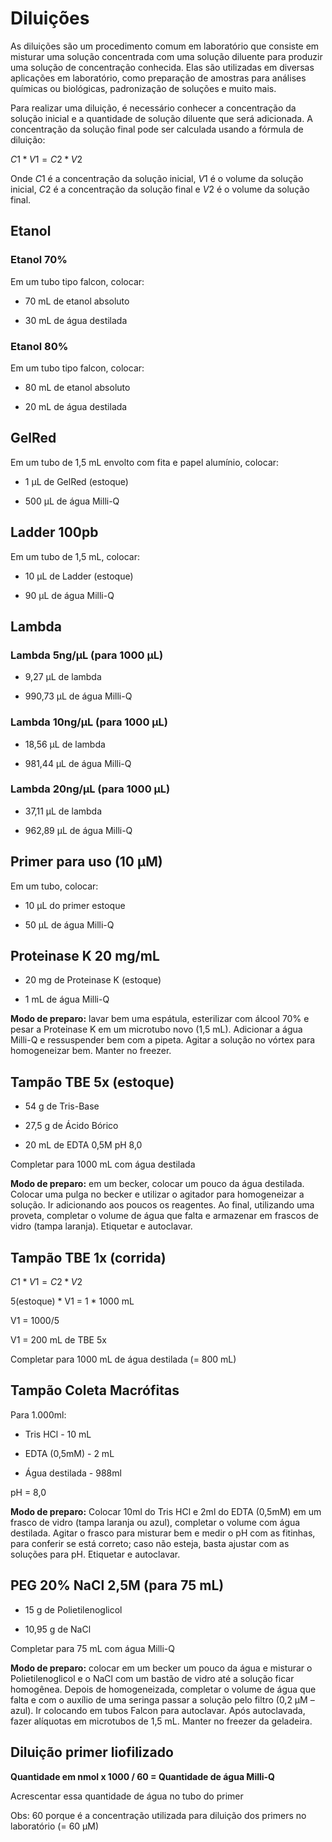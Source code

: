 # Diluições

As diluições são um procedimento comum em laboratório que consiste em misturar uma solução concentrada com uma solução diluente para produzir uma solução de concentração conhecida. Elas são utilizadas em diversas aplicações em laboratório, como preparação de amostras para análises químicas ou biológicas, padronização de soluções e muito mais.

Para realizar uma diluição, é necessário conhecer a concentração da solução inicial e a quantidade de solução diluente que será adicionada. A concentração da solução final pode ser calculada usando a fórmula de diluição:

$C1 * V1 = C2 * V2$

Onde $C1$ é a concentração da solução inicial, $V1$ é o volume da solução inicial, $C2$ é a concentração da solução final e $V2$ é o volume da solução final.

## Etanol

### Etanol 70%

Em um tubo tipo falcon, colocar:

-   70 mL de etanol absoluto

-   30 mL de água destilada

### Etanol 80%

Em um tubo tipo falcon, colocar:

-   80 mL de etanol absoluto

-   20 mL de água destilada

## GelRed

Em um tubo de 1,5 mL envolto com fita e papel alumínio, colocar:

-   1 μL de GelRed (estoque)

-   500 μL de água Milli-Q

## Ladder 100pb

Em um tubo de 1,5 mL, colocar:

-   10 μL de Ladder (estoque)

-   90 μL de água Milli-Q

## Lambda

### Lambda 5ng/μL (para 1000 μL)

-   9,27 μL de lambda

-   990,73 μL de água Milli-Q

### Lambda 10ng/μL (para 1000 μL)

-   18,56 μL de lambda

-   981,44 μL de água Milli-Q

### Lambda 20ng/μL (para 1000 μL)

-   37,11 μL de lambda

-   962,89 μL de água Milli-Q

## Primer para uso (10 μM)

Em um tubo, colocar:

-   10 μL do primer estoque

-   50 μL de água Milli-Q

## Proteinase K 20 mg/mL

-   20 mg de Proteinase K (estoque)

-   1 mL de água Milli-Q

**Modo de preparo:** lavar bem uma espátula, esterilizar com álcool 70% e pesar a Proteinase K em um microtubo novo (1,5 mL). Adicionar a água Milli-Q e ressuspender bem com a pipeta. Agitar a solução no vórtex para homogeneizar bem. Manter no freezer.

## Tampão TBE 5x (estoque)

-   54 g de Tris-Base

-   27,5 g de Ácido Bórico

-   20 mL de EDTA 0,5M pH 8,0

Completar para 1000 mL com água destilada

**Modo de preparo:** em um becker, colocar um pouco da água destilada. Colocar uma pulga no becker e utilizar o agitador para homogeneizar a solução. Ir adicionando aos poucos os reagentes. Ao final, utilizando uma proveta, completar o volume de água que falta e armazenar em frascos de vidro (tampa laranja). Etiquetar e autoclavar.

## Tampão TBE 1x (corrida)

$C1 * V1 = C2 * V2$

5(estoque) \* V1 = 1 \* 1000 mL

V1 = 1000/5

V1 = 200 mL de TBE 5x

Completar para 1000 mL de água destilada (= 800 mL)

## Tampão Coleta Macrófitas 

Para 1.000ml:

-   Tris HCl - 10 mL

-   EDTA (0,5mM) - 2 mL

-   Água destilada - 988ml

pH = 8,0

**Modo de preparo:** Colocar 10ml do Tris HCl e 2ml do EDTA (0,5mM) em um frasco de vidro (tampa laranja ou azul), completar o volume com água destilada. Agitar o frasco para misturar bem e medir o pH com as fitinhas, para conferir se está correto; caso não esteja, basta ajustar com as soluções para pH. Etiquetar e autoclavar.


## PEG 20% NaCl 2,5M (para 75 mL)

-   15 g de Polietilenoglicol

-   10,95 g de NaCl

Completar para 75 mL com água Milli-Q

**Modo de preparo:** colocar em um becker um pouco da água e misturar o Polietilenoglicol e o NaCl com um bastão de vidro até a solução ficar homogênea. Depois de homogeneizada, completar o volume de água que falta e com o auxílio de uma seringa passar a solução pelo filtro (0,2 µM -- azul). Ir colocando em tubos Falcon para autoclavar. Após autoclavada, fazer alíquotas em microtubos de 1,5 mL. Manter no freezer da geladeira.

## Diluição primer liofilizado

**Quantidade em nmol x 1000 / 60 = Quantidade de água Milli-Q**

Acrescentar essa quantidade de água no tubo do primer

Obs: 60 porque é a concentração utilizada para diluição dos primers no laboratório (= 60 µM)
